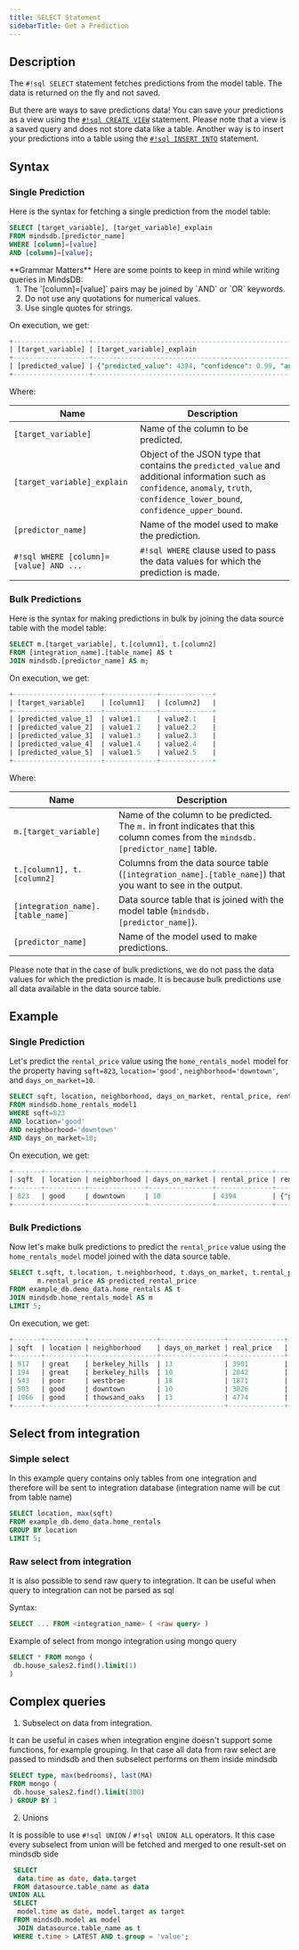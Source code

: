 ```yaml
---
title: SELECT Statement
sidebarTitle: Get a Prediction
---
```


## Description

The `#!sql SELECT` statement fetches predictions from the model table. The data is returned on the fly and not saved.

But there are ways to save predictions data! You can save your predictions as a view using the [`#!sql CREATE VIEW`](/sql/create/view/) statement. Please note that a view is a saved query and does not store data like a table. Another way is to insert your predictions into a table using the [`#!sql INSERT INTO`](/sql/api/insert/) statement.

## Syntax

### Single Prediction

Here is the syntax for fetching a single prediction from the model table:

```sql
SELECT [target_variable], [target_variable]_explain
FROM mindsdb.[predictor_name]
WHERE [column]=[value] 
AND [column]=[value];
```

<Warning>
    **Grammar Matters**
    Here are some points to keep in mind while writing queries in MindsDB:<br/>
    &nbsp;&nbsp;&nbsp;1. The `[column]=[value]` pairs may be joined by `AND` or `OR` keywords.<br/>
    &nbsp;&nbsp;&nbsp;2. Do not use any quotations for numerical values.<br/>
    &nbsp;&nbsp;&nbsp;3. Use single quotes for strings.
</Warning>

On execution, we get:

```sql
+-------------------+-----------------------------------------------------------------------------------------------------------------------------------------------+
| [target_variable] | [target_variable]_explain                                                                                                                     |
+-------------------+-----------------------------------------------------------------------------------------------------------------------------------------------+
| [predicted_value] | {"predicted_value": 4394, "confidence": 0.99, "anomaly": null, "truth": null, "confidence_lower_bound": 4313, "confidence_upper_bound": 4475} |
+-------------------+-----------------------------------------------------------------------------------------------------------------------------------------------+
```

Where:

| Name                                     | Description                                                                                                                                                                          |
| ---------------------------------------- | ------------------------------------------------------------------------------------------------------------------------------------------------------------------------------------ |
| `[target_variable]`                      | Name of the column to be predicted.                                                                                                                                                  |
| `[target_variable]_explain`              | Object of the JSON type that contains the `predicted_value` and additional information such as `confidence`, `anomaly`, `truth`, `confidence_lower_bound`, `confidence_upper_bound`. |
| `[predictor_name]`                       | Name of the model used to make the prediction.                                                                                                                                       |
| `#!sql WHERE [column]=[value] AND ...`   | `#!sql WHERE` clause used to pass the data values for which the prediction is made.                                                                                                  |

### Bulk Predictions

Here is the syntax for making predictions in bulk by joining the data source table with the model table:

```sql
SELECT m.[target_variable], t.[column1], t.[column2]
FROM [integration_name].[table_name] AS t
JOIN mindsdb.[predictor_name] AS m;
```

On execution, we get:

```sql
+----------------------+-------------+-------------+
| [target_variable]    | [column1]   | [column2]   |
+----------------------+-------------+-------------+
| [predicted_value_1]  | value1.1    | value2.1    |
| [predicted_value_2]  | value1.2    | value2.2    |
| [predicted_value_3]  | value1.3    | value2.3    |
| [predicted_value_4]  | value1.4    | value2.4    |
| [predicted_value_5]  | value1.5    | value2.5    |
+----------------------+-------------+-------------+
```

Where:

| Name                                   | Description                                                                                                                         |
| -------------------------------------- | ------------------------------------------------------------------------------------------------------------------------------------|
| `m.[target_variable]`                  | Name of the column to be predicted. The `m.` in front indicates that this column comes from the `mindsdb.[predictor_name]` table.   |
| `t.[column1], t.[column2]`             | Columns from the data source table (`[integration_name].[table_name]`) that you want to see in the output.                          |
| `[integration_name].[table_name]`      | Data source table that is joined with the model table (`mindsdb.[predictor_name]`).                                                 |
| `[predictor_name]`                     | Name of the model used to make predictions.                                                                                         |

Please note that in the case of bulk predictions, we do not pass the data values for which the prediction is made. It is because bulk predictions use all data available in the data source table.

## Example

### Single Prediction

Let's predict the `rental_price` value using the `home_rentals_model` model for the property having `sqft=823`, `location='good'`, `neighborhood='downtown'`, and `days_on_market=10`.

```sql
SELECT sqft, location, neighborhood, days_on_market, rental_price, rental_price_explain
FROM mindsdb.home_rentals_model1
WHERE sqft=823
AND location='good'
AND neighborhood='downtown'
AND days_on_market=10;
```

On execution, we get:

```sql
+-------+----------+--------------+----------------+--------------+-----------------------------------------------------------------------------------------------------------------------------------------------+
| sqft  | location | neighborhood | days_on_market | rental_price | rental_price_explain                                                                                                                          |
+-------+----------+--------------+----------------+--------------+-----------------------------------------------------------------------------------------------------------------------------------------------+
| 823   | good     | downtown     | 10             | 4394         | {"predicted_value": 4394, "confidence": 0.99, "anomaly": null, "truth": null, "confidence_lower_bound": 4313, "confidence_upper_bound": 4475} |
+-------+----------+--------------+----------------+--------------+-----------------------------------------------------------------------------------------------------------------------------------------------+
```

### Bulk Predictions

Now let's make bulk predictions to predict the `rental_price` value using the `home_rentals_model` model joined with the data source table.

```sql
SELECT t.sqft, t.location, t.neighborhood, t.days_on_market, t.rental_price AS real_price,
       m.rental_price AS predicted_rental_price
FROM example_db.demo_data.home_rentals AS t
JOIN mindsdb.home_rentals_model AS m
LIMIT 5;
```

On execution, we get:

```sql
+-------+----------+-----------------+----------------+--------------+-----------------------------+
| sqft  | location | neighborhood    | days_on_market | real_price   | predicted_rental_price      |
+-------+----------+-----------------+----------------+--------------+-----------------------------+
| 917   | great    | berkeley_hills  | 13             | 3901         | 3886                        |
| 194   | great    | berkeley_hills  | 10             | 2042         | 2007                        |
| 543   | poor     | westbrae        | 18             | 1871         | 1865                        |
| 503   | good     | downtown        | 10             | 3026         | 3020                        |
| 1066  | good     | thowsand_oaks   | 13             | 4774         | 4748                        |
+-------+----------+-----------------+----------------+--------------+-----------------------------+
```

## Select from integration

### Simple select

In this example query contains only tables from one integration 
and therefore will be sent to integration database
(integration name will be cut from table name)
```sql
SELECT location, max(sqft)
FROM example_db.demo_data.home_rentals 
GROUP BY location
LIMIT 5;
```

### Raw select from integration

It is also possible to send raw query to integration. 
It can be useful when query to integration can not be parsed as sql

Syntax:

```sql
SELECT ... FROM <integration_name> ( <raw query> ) 
```

Example of select from mongo integration using mongo query
```sql
SELECT * FROM mongo (
 db.house_sales2.find().limit(1) 
)
```

## Complex queries

1. Subselect on data from integration.

It can be useful in cases when integration engine doesn't support some functions, for example grouping.
In that case all data from raw select are passed to mindsdb and then subselect performs on them inside mindsdb

```sql
SELECT type, max(bedrooms), last(MA)
FROM mongo (
 db.house_sales2.find().limit(300) 
) GROUP BY 1
```

2. Unions

It is possible to use `#!sql UNION` / `#!sql UNION ALL` operators.
It this case every subselect from union will be fetched and merged to one result-set on mindsdb side  

```sql
 SELECT 
  data.time as date, data.target
 FROM datasource.table_name as data
UNION ALL
 SELECT
  model.time as date, model.target as target
 FROM mindsdb.model as model 
  JOIN datasource.table_name as t
 WHERE t.time > LATEST AND t.group = 'value';
```
